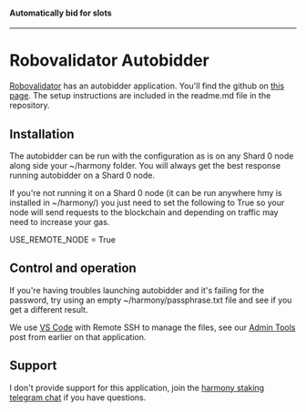 #### Automatically bid for slots
---

# Robovalidator Autobidder

[Robovalidator](https://www.robovalidator.com/) has an autobidder application. You'll find the github on [this page](https://www.robovalidator.com/). The setup instructions are included in the readme.md file in the repository.

## Installation

The autobidder can be run with the configuration as is on any Shard 0 node along side your ~/harmony folder. You will always get the best response running autobidder on a Shard 0 node.

If you're not running it on a Shard 0 node \(it can be run anywhere hmy is installed in ~/harmony/\) you just need to set the following to True so your node will send requests to the blockchain and depending on traffic may need to increase your gas.

USE\_REMOTE\_NODE = True

## Control and operation



If you're having troubles launching autobidder and it's failing for the password, try using an empty ~/harmony/passphrase.txt file and see if you get a different result.

We use [VS Code](../../before-node-setup/admin-tools.md#vs-code) with Remote SSH to manage the files, see our [Admin Tools](../../before-node-setup/admin-tools.md) post from earlier on that application.

## Support

I don't provide support for this application, join the [harmony staking telegram chat](https://t.me/PangaeaVolunteers) if you have questions.


